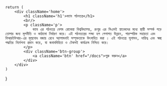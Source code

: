 
    return (
        <div className='home'>
            <h1 className='h1'>ক্যাব গঠনতন্ত্র</h1>
            <br/>
            <p className='p'>
                ক্যাব এর গঠনতন্ত্র বেগম রোকেয়া বিশ্ববিদ্যালয়, রংপুর এর সিএসই স্নাতকদের মধ্যে স্থায়ী সম্পর্ক গড়ে তোলার জন্য মূলনীতি ও কাঠামো নির্ধারণ করে। এই গঠনতন্ত্রের লক্ষ্য হল পেশাগত উন্নয়ন, পারস্পরিক সহায়তা এবং বিআরইউআর-এর মূল্যবোধ বজায় রেখে অ্যালামনাই সম্পৃক্ততাকে উৎসাহিত করা । এই গঠনতন্ত্র সুশাসন, দায়িত্ব এবং স্বচ্ছ পদ্ধতির নির্দেশনা প্রদান করে, যা জবাবদিহিতা ও টেকসই কার্যক্রম নিশ্চিত করে।
            </p>
            <div className='btn-group'>
                <a className='btn' href="/docs">শুরু করুন</a>
            </div>
        </div>
    )
}

